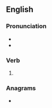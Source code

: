 ==English==

===Pronunciation===
* {{IPA|/ɹi.dʌn/|lang=en}}
* {{rhymes|ʌn|lang=en}}

===Verb===
{{head|en|past participle}}

# {{past participle of|redo|lang=en|nocat=1}}

===Anagrams===
* {{anagrams|en|a=deenor|Doreen}}